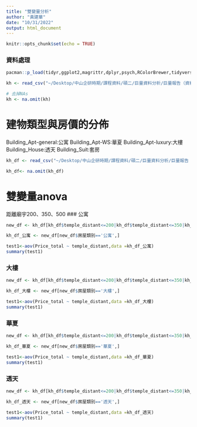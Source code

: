 ```yaml
---
title: "雙變量分析"
author: "黃建華"
date: "10/31/2022"
output: html_document
---
```


```r
knitr::opts_chunk$set(echo = TRUE)
```



### 資料處理
```r
pacman::p_load(tidyr,ggplot2,magrittr,dplyr,psych,RColorBrewer,tidyverse,data.table,viridis,plotly,mosaicData,microbenchmark)
```


```r
kh <- read_csv("~/Desktop/中山企研時期/課程資料/碩二/巨量資料分析/巨量報告（資料更新版）/KHprice_temple.csv")
```



```r
# 去掉NAs
kh <- na.omit(kh)
```





# 建物類型與房價的分佈

Building_Apt-general:公寓
Building_Apt-WS:華夏
Building_Apt-luxury:大樓
Building_House:透天
Building_Suit:套房


```r
kh_df <- read_csv("~/Desktop/中山企研時期/課程資料/碩二/巨量資料分析/巨量報告（資料更新版）/資料集/finaldata.csv")
```


```r
kh_df<- na.omit(kh_df)
```






# 雙變量anova
距離廟宇200、350、500
### 公寓
```r
new_df <- kh_df[kh_df$temple_distant<=200|kh_df$temple_distant<=350|kh_df$temple_distant<=500,]
```


```r
kh_df_公寓 <- new_df[new_df$房屋類別=='公寓',]
```


```r
test1<-aov(Price_total ~ temple_distant,data =kh_df_公寓)
summary(test1)
```

### 大樓
```r
new_df <- kh_df[kh_df$temple_distant<=200|kh_df$temple_distant<=350|kh_df$temple_distant<=500,]
```


```r
kh_df_大樓 <- new_df[new_df$房屋類別=='大樓',]
```


```r
test1<-aov(Price_total ~ temple_distant,data =kh_df_大樓)
summary(test1)
```

### 華夏

```r
new_df <- kh_df[kh_df$temple_distant<=200|kh_df$temple_distant<=350|kh_df$temple_distant<=500,]
```


```r
kh_df_華夏 <- new_df[new_df$房屋類別=='華夏',]
```


```r
test1<-aov(Price_total ~ temple_distant,data =kh_df_華夏)
summary(test1)
```



### 透天


```r
new_df <- kh_df[kh_df$temple_distant<=200|kh_df$temple_distant<=350|kh_df$temple_distant<=500,]
```


```r
kh_df_透天 <- new_df[new_df$房屋類別=='透天',]
```


```r
test1<-aov(Price_total ~ temple_distant,data =kh_df_透天)
summary(test1)
```




